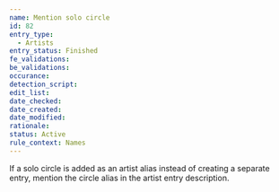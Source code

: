 ```yaml
---
name: Mention solo circle
id: 82
entry_type:
  - Artists
entry_status: Finished
fe_validations:
be_validations:
occurance:
detection_script:
edit_list:
date_checked:
date_created:
date_modified:
rationale:
status: Active
rule_context: Names
---
```

If a solo circle is added as an artist alias instead of creating a separate entry, mention the circle alias in the artist entry description.